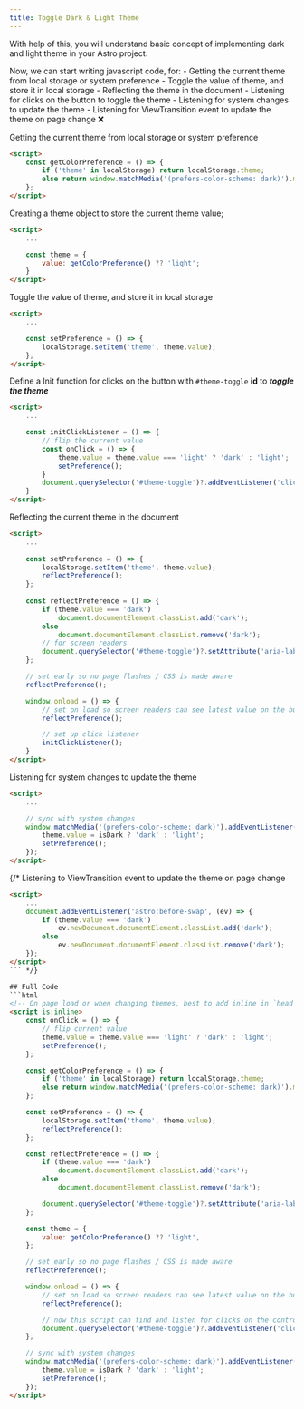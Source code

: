 ```yaml
---
title: Toggle Dark & Light Theme
---
```


With help of this, you will understand basic concept of implementing dark and light theme in your Astro project.

Now, we can start writing javascript code, for:
    - Getting the current theme from local storage or system preference
    - Toggle the value of theme, and store it in local storage
    - Reflecting the theme in the document
    - Listening for clicks on the button to toggle the theme
    - Listening for system changes to update the theme 
    - Listening for ViewTransition event to update the theme on page change ❌

Getting the current theme from local storage or system preference

```html
<script>
    const getColorPreference = () => {
        if ('theme' in localStorage) return localStorage.theme;
        else return window.matchMedia('(prefers-color-scheme: dark)').matches ? 'dark' : 'light';
    };
</script>
```
Creating a theme object to store the current theme value;
```html {4-6}
<script>
    ...

    const theme = {
        value: getColorPreference() ?? 'light';
    }
</script>
```
Toggle the value of theme, and store it in local storage
```html {4-6}
<script>
    ...

    const setPreference = () => {
        localStorage.setItem('theme', theme.value);
    };
</script>
```
Define a Init function for clicks on the button with `#theme-toggle` **id** to **_toggle the theme_**
```html
<script>
    ...

    const initClickListener = () => {
        // flip the current value
        const onClick = () => {
            theme.value = theme.value === 'light' ? 'dark' : 'light';
            setPreference();
        }
        document.querySelector('#theme-toggle')?.addEventListener('click', onClick);
    }
</script>
```

Reflecting the current theme in the document
```html {6,10-15,19,23,26}
<script>
    ...
    
    const setPreference = () => {
        localStorage.setItem('theme', theme.value);
        reflectPreference();
    };
    
    const reflectPreference = () => {
        if (theme.value === 'dark') 
            document.documentElement.classList.add('dark');
        else 
            document.documentElement.classList.remove('dark');
        // for screen readers
        document.querySelector('#theme-toggle')?.setAttribute('aria-label', theme.value);
    };

    // set early so no page flashes / CSS is made aware
    reflectPreference();

    window.onload = () => {
        // set on load so screen readers can see latest value on the button
        reflectPreference();

        // set up click listener
        initClickListener();
    }
</script>
```
Listening for system changes to update the theme
```html
<script>
    ...

    // sync with system changes
    window.matchMedia('(prefers-color-scheme: dark)').addEventListener('change', ({ matches: isDark }) => {
        theme.value = isDark ? 'dark' : 'light';
        setPreference();
    });
</script>
```
{/* Listening to ViewTransition event to update the theme on page change
```html
<script>
    ...
    document.addEventListener('astro:before-swap', (ev) => {
        if (theme.value === 'dark')
            ev.newDocument.documentElement.classList.add('dark');
        else
            ev.newDocument.documentElement.classList.remove('dark');
    });
</script>
``` */}

## Full Code
```html
<!-- On page load or when changing themes, best to add inline in `head` to avoid FOUC -->
<script is:inline>
    const onClick = () => {
        // flip current value
        theme.value = theme.value === 'light' ? 'dark' : 'light';
        setPreference();
    };

    const getColorPreference = () => {
        if ('theme' in localStorage) return localStorage.theme;
        else return window.matchMedia('(prefers-color-scheme: dark)').matches ? 'dark' : 'light';
    };

    const setPreference = () => {
        localStorage.setItem('theme', theme.value);
        reflectPreference();
    };

    const reflectPreference = () => {
        if (theme.value === 'dark')
            document.documentElement.classList.add('dark');
        else
            document.documentElement.classList.remove('dark');

        document.querySelector('#theme-toggle')?.setAttribute('aria-label', theme.value);
    };

    const theme = {
        value: getColorPreference() ?? 'light',
    };

    // set early so no page flashes / CSS is made aware
    reflectPreference();

    window.onload = () => {
        // set on load so screen readers can see latest value on the button
        reflectPreference();

        // now this script can find and listen for clicks on the control
        document.querySelector('#theme-toggle')?.addEventListener('click', onClick);
    };

    // sync with system changes
    window.matchMedia('(prefers-color-scheme: dark)').addEventListener('change', ({ matches: isDark }) => {
        theme.value = isDark ? 'dark' : 'light';
        setPreference();
    });
</script>
```